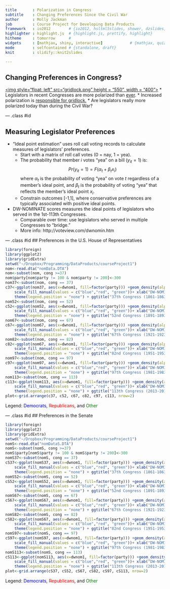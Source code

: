 ```yaml
---
title       : Polarization in Congress
subtitle    : Changing Preferences Since the Civil War
author      : Molly Jackman
job         : Course Project for Developing Data Products
framework   : io2012        # {io2012, hsltml5slides, shower, dzslides, ...}
highlighter : highlight.js  # {highlight.js, prettify, highlight}
hitheme     : tomorrow      # 
widgets     : [mathjax, shiny, interactive]            # {mathjax, quiz, bootstrap}
mode        : selfcontained # {standalone, draft}
knit        : slidify::knit2slides

---
```


## Changing Preferences in Congress?
<a href = "http://talkingpointsmemo.com/cafe/the-big-bang-theory-of-political-polarization-congress-gridlock"><img style="float: left" src="gridlock.png" height = "550", width = "400"></a>
* Legislators in recent Congresses are more polarized than [ever](http://www.nationaljournal.com/2013-vote-ratings/the-most-divided-congress-ever-at-least-until-next-year-20140206).
* Increased polarization is [responsible for gridlock.](http://www.washingtonpost.com/blogs/monkey-cage/wp/2014/01/13/how-political-polarization-creates-stalemate-and-undermines-lawmaking/)
* Are legislators really more polarized today than during the Civil War?


--- .class #id 

## Measuring Legislator Preferences
* "Ideal point estimation" uses roll call voting records to calculate measures of legislators' preferences.
  * Start with a matrix of roll call votes (0 = nay, 1 = yea).
  * The probability that member $i$ votes "yea" on a bill ($y_{it}=1$) is:
$$  Pr(y_{it}=1)=F(\alpha_{t}+\beta_{t}x_{i}) $$
where $\alpha_{t}$ is the probability of voting “yea” on vote $t$ regardless of a member’s ideal point, and $\beta_{t}$ is the probability of voting “yea” that reflects the member’s ideal point $x_{i}$.
  * Constrain outcomes [-1,1], where conservative preferences are typically associated with positive ideal points.
* DW-NOMINATE scores measures the ideal points of legislators who served in the 1st-113th Congresses. 
  * Comparable over time: use legislators who served in multiple Congresses to "bridge." 
  * More info: http://voteview.com/dwnomin.htm

--- .class #id 
## Preferences in the U.S. House of Representatives

```r
library(foreign)
library(ggplot2)
library(gridExtra)
setwd("~/Dropbox/Programming/DataProducts/courseProject1")
nom<-read.dta("nomData.DTA")
nom<-subset(nom, cong >=37)
nom$party[nom$party != 100 & nom$party != 200]<-300
nom37<-subset(nom, cong == 37)
c37<-ggplot(nom37, aes(x=dwnom1, fill=factor(party))) +geom_density(alpha=.5) +
    scale_fill_manual(values = c("blue","red", "green"))+ xlab("DW-NOMINATE Ideal Point") +
    theme(legend.position = "none") + ggtitle("37th Congress (1861-1863)")
nom52<-subset(nom, cong == 52)
c52<-ggplot(nom52, aes(x=dwnom1, fill=factor(party))) +geom_density(alpha=.5) +
    scale_fill_manual(values = c("blue","red", "green"))+ xlab("DW-NOMINATE Ideal Point") +
    theme(legend.position = "none") + ggtitle("52nd Congress (1891-1893)")
nom67<-subset(nom, cong == 67)
c67<-ggplot(nom67, aes(x=dwnom1, fill=factor(party))) +geom_density(alpha=.5) +
    scale_fill_manual(values = c("blue","red", "green"))+ xlab("DW-NOMINATE Ideal Point") +
    theme(legend.position = "none") + ggtitle("67th Congress (1921-1923)")
nom82<-subset(nom, cong == 82)
c82<-ggplot(nom67, aes(x=dwnom1, fill=factor(party))) +geom_density(alpha=.5) +
    scale_fill_manual(values = c("blue","red", "green"))+ xlab("DW-NOMINATE Ideal Point") +
    theme(legend.position = "none") + ggtitle("82nd Congress (1951-1953)")
nom97<-subset(nom, cong == 97)
c97<-ggplot(nom97, aes(x=dwnom1, fill=factor(party))) +geom_density(alpha=.5) +
    scale_fill_manual(values = c("blue","red", "green"))+ xlab("DW-NOMINATE Ideal Point") +
    theme(legend.position = "none") + ggtitle("97th Congress (1981-1983)")
nom113<-subset(nom, cong == 113)
c113<-ggplot(nom113, aes(x=dwnom1, fill=factor(party))) +geom_density(alpha=.5) +
    scale_fill_manual(values = c("blue","red", "green"))+ xlab("DW-NOMINATE Ideal Point") +
    theme(legend.position = "none") + ggtitle("113th Congress (2013-2015)")
plot<-grid.arrange(c37, c52, c67, c82, c97, c113, nrow=2)
```

Legend: <span style="color:blue">Democrats</span>, <span style="color:red">Republicans</span>, and <span style="color:green">Other</span>


--- .class #id 
## Preferences in the Senate
```r
library(foreign)
library(ggplot2)
library(gridExtra)
setwd("~/Dropbox/Programming/DataProducts/courseProject1")
nomS<-read.dta("nomDataS.DTA")
nomS<-subset(nomS, cong >=37)
nomS$party[nomS$party != 100 & nomS$party != 200]<-300
nomS37<-subset(nomS, cong == 37)
cS37<-ggplot(nomS37, aes(x=dwnom1, fill=factor(party))) +geom_density(alpha=.5) +
    scale_fill_manual(values = c("blue","red", "green"))+ xlab("DW-NOMINATE Ideal Point") +
    theme(legend.position = "none") + ggtitle("37th Congress (1861-1863)")
nomS52<-subset(nomS, cong == 52)
cS52<-ggplot(nomS52, aes(x=dwnom1, fill=factor(party))) +geom_density(alpha=.5) +
    scale_fill_manual(values = c("blue","red", "green"))+ xlab("DW-NOMINATE Ideal Point") +
    theme(legend.position = "none") + ggtitle("52nd Congress (1891-1893)")
nomS67<-subset(nomS, cong == 67)
cS67<-ggplot(nomS67, aes(x=dwnom1, fill=factor(party))) +geom_density(alpha=.5) +
    scale_fill_manual(values = c("blue","red", "green"))+ xlab("DW-NOMINATE Ideal Point") +
    theme(legend.position = "none") + ggtitle("67th Congress (1921-1923)")
nomS82<-subset(nomS, cong == 82)
cS82<-ggplot(nomS67, aes(x=dwnom1, fill=factor(party))) +geom_density(alpha=.5) +
    scale_fill_manual(values = c("blue","red", "green"))+ xlab("DW-NOMINATE Ideal Point") +
    theme(legend.position = "none") + ggtitle("82nd Congress (1951-1953)")
nomS97<-subset(nomS, cong == 97)
cS97<-ggplot(nomS97, aes(x=dwnom1, fill=factor(party))) +geom_density(alpha=.5) +
    scale_fill_manual(values = c("blue","red", "green"))+ xlab("DW-NOMINATE Ideal Point") +
    theme(legend.position = "none") + ggtitle("97th Congress (1981-1983)")
nomS113<-subset(nomS, cong == 113)
cS113<-ggplot(nomS113, aes(x=dwnom1, fill=factor(party))) +geom_density(alpha=.5) +
    scale_fill_manual(values = c("blue","red", "green"))+ xlab("DW-NOMINATE Ideal Point") +
    theme(legend.position = "none") + ggtitle("113th Congress (2013-2015)")
plot<-grid.arrange(cS37, cS52, cS67, cS82, cS97, cS113, nrow=2)
```

Legend: <span style="color:blue">Democrats</span>, <span style="color:red">Republicans</span>, and <span style="color:green">Other</span>


